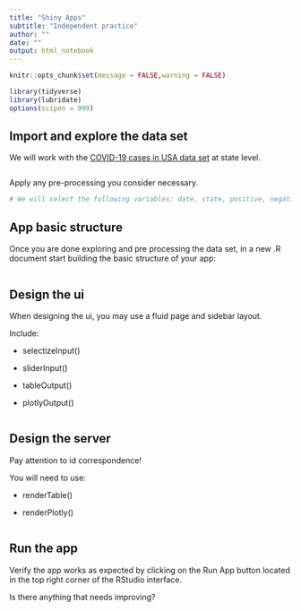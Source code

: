 ```yaml
---
title: "Shiny Apps"
subtitle: "Independent practice"
author: ""
date: ""
output: html_notebook
---
```


```r
knitr::opts_chunk$set(message = FALSE,warning = FALSE)
```

```r
library(tidyverse)
library(lubridate)
options(scipen = 999)
```

## Import and explore the data set

We will work with the [COVID-19 cases in USA data set](https://www.kaggle.com/datasets/sudalairajkumar/covid19-in-usa?select=us_states_covid19_daily.csv) at state level.

```r

```

Apply any pre-processing you consider necessary.

```r
# We will select the following variables: date, state, positive, negative and probable cases, and viral, antibody and antigen total tests. We will clean their names. On the other hand, we will clean the information on date and reorganize information on tests. 


```

## App basic structure

Once you are done exploring and pre processing the data set, in a new .R document start building the basic structure of your app:

```r

```

## Design the ui

When designing the ui, you may use a fluid page and sidebar layout.

Include:

-   selectizeInput()

-   sliderInput()

-   tableOutput()

-   plotlyOutput()

```r

```

## Design the server

Pay attention to id correspondence!

You will need to use:

-   renderTable()

-   renderPlotly()

```r

```

## Run the app

Verify the app works as expected by clicking on the Run App button located in the top right corner of the RStudio interface.

Is there anything that needs improving?

```r

```
